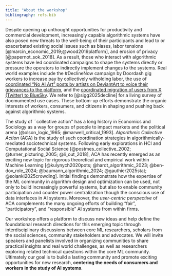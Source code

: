 ```yaml
---
title: "About the workshop"
bibliography: refs.bib
---
```


Despite opening up unthought opportunities for productivity and commercial development, increasingly capable algorithmic systems 
have also posed new threats to the well-being of their participants and lead to or exacerbated existing social issues such as biases, 
labor tensions [@marcin_economic_2019;@wood2019platform], and erosion of privacy [@papernot_sok_2018]. 
As a result, those who interact with algorithmic systems have led coordinated campaigns to shape the systems directly or pressure the 
operators to indirectly implement changes to the systems. 
Real world examples include the \#DeclineNow campaign by Doordash gig workers to increase pay by collectively witholding labor,
the use of [coordinated "No AI Art" posts by artists on DeviantArt to voice their grievances to the 
platform](https://arstechnica.com/information-technology/2022/12/artstation-artists-stage-mass-protest-against-ai-generated-artwork/), 
and the [coordinated migration of users from X (Twitter) to BlueSky](https://www.theguardian.com/media/2024/dec/11/from-x-to-bluesky-why-are-people-abandoning-twitter-digital-town-square). 
We refer to [@sigg2025decline] for a living survey of docmumented use cases. These bottom-up efforts demonstrate the organic interests of workers, consumers, 
and citizens in shaping and pushing back against algorithmic systems. 


The study of ``collective action'' has a long history in Economics and Sociology as a way for groups of people to impact markets 
and the political arena [@olson_logic_1965; @marwell_critical_1993].
*Algorithmic Collective Action* (ACA) is the study of such coordination strategies in algorithmically-mediated sociotechnical systems. 
Following early explorations in HCI and Computational Social Science [@postmes_collective_2002; @turner_picturing_2005; @li_out_2018], 
ACA has recently emerged as an exciting new topic for rigorous theoretical and empirical work within Machine Learning 
[@kulynych2020pots; @hardt_algorithmic_2023; @ben-dov_role_2024; @baumann_algorithmic_2024; @gauthier2025stat; @solanki2025crowding].
Initial findings demonstrate how the expertise of the ML community in algorithm design and optimization can be used, not only to build 
increasingly powerful systems, but also to enable community participation and counter power centralization though the conscious use of 
data interfaces in AI systems. Moreover, the *user-centric perspective* of ACA complements the many ongoing efforts of building "fair", 
"participatory", and "responsible" AI systems from within firms.


Our workshop offers a platform to discuss new ideas and help define the foundational research directions for this emerging topic through interdisciplinary 
discussions between core ML researchers, scholars from the social sciences,  community stakeholders and advocates. We will invite speakers and panelists 
involved in organizing communities to share practical insights and real world challenges, as well as researchers exploring  related technical questions 
within the core ML community. Ultimately our goal is to build a lasting community and promote exciting opportunities for 
new research, **centering the needs of consumers and workers in the study of AI systems**. 
